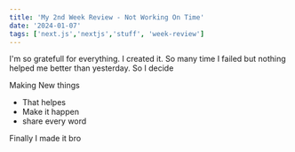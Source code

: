 ```yaml
---
title: 'My 2nd Week Review - Not Working On Time'
date: '2024-01-07'
tags: ['next.js','nextjs','stuff', 'week-review']
---
```


I'm so gratefull for everything. I created it. So many time I failed but nothing helped me better than yesterday.
 So I decide

Making New things
  - That helpes
  - Make it happen 
  - share every word

Finally I made it bro
